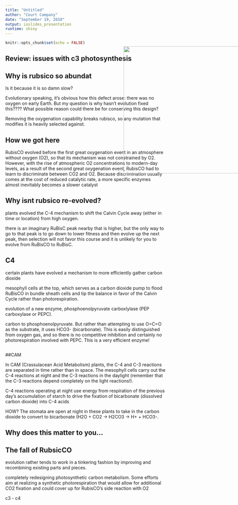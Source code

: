 ```yaml
---
title: "Untitled"
author: "Court Campany"
date: "September 19, 2018"
output: ioslides_presentation
runtime: shiny
---
```


```r
knitr::opts_chunk$set(echo = FALSE)
```


## Review: issues with c3 photosynthesis

<IMG STYLE="position:absolute; TOP:200px; LEFT:600px; WIDTH:400px; HEIGHT:400x" SRC="images/photorespiration.jepg">

## Why is rubsico so abundat

Is it because it is so damn slow?



Evolutionary speaking, it's obvious how this defect arose: there was no oxygen on early Earth. But my question is why hasn't evolution fixed this???? What possible reason could there be for conserving this design?

Removing the oxygenation capability breaks rubisco, so any mutation that modifies it is heavily selected against. 

## How we got here
RubisCO evolved before the first great oxygenation event in an atmosphere without oxygen (O2), so that its mechanism was not constrained by O2. However, with the rise of atmospheric O2 concentrations to modern-day levels, as a result of the second great oxygenation event, RubisCO had to learn to discriminate between CO2 and O2. Because discrimination usually comes at the cost of reduced catalytic rate, a more specific enzymes almost inevitably becomes a slower catalyst


## Why isnt rubsico re-evolved?

plants evolved the C-4 mechanism to shift the Calvin Cycle away (either in time or location) from high oxygen.

there is an imaginary RuBisC peak nearby that is higher, but the only way to go to that peak is to go down to lower fitness and then evolve up the next peak, then selection will not favor this course and it is unlikely for you to evolve from RuBisCO to RuBisC.

## C4

certain plants have evolved a mechanism to more efficiently gather carbon dioxide

mesophyll cells at the top, which serves as a carbon dioxide pump to flood RuBisCO in bundle sheath cells and tip the balance in favor of the Calvin Cycle rather than photorespiration.

evolution of a new enzyme, phosphoenolpyruvate carboxlylase (PEP carboxylase or PEPC).

carbon to phosphoenolpyruvate. But rather than attempting to use O=C=O as the substrate, it uses HCO3- (bicarbonate). This is easily distinguished from oxygen gas, and so there is no competitive inhibition and certainly no photorespiration involved with PEPC. This is a very efficient enzyme!

##
<IMG STYLE="position:absolute; TOP:200px; LEFT:600px; WIDTH:400px; HEIGHT:400x" SRC="images/c4.jpg">

##CAM

In CAM (Crassulacean Acid Metabolism) plants, the C-4 and C-3 reactions are separated in time rather than in space. The mesophyll cells carry out the C-4 reactions at night and the C-3 reactions in the daylight (remember that the C-3 reactions depend completely on the light reactions!).

C-4 reactions operating at night use energy from respiration of the previous day's accumulation of starch to drive the fixation of bicarbonate (dissolved carbon dioxide) into C-4 acids 

HOW?
The stomata are open at night in these plants to take in the carbon dioxide to convert to bicarbonate (H2O + CO2 → H2CO3 → H+ + HCO3-.

<IMG STYLE="position:absolute; TOP:200px; LEFT:600px; WIDTH:400px; HEIGHT:400x" SRC="images/cam.jpg">

## Why does this matter to you...

## The fall of RubsicCO

evolution rather tends to work in a tinkering fashion by improving and recombining existing parts and pieces.

completely redesigning photosynthetic carbon metabolism. Some efforts aim at realizing a synthetic photorespiration that would allow for additional CO2 fixation and could cover up for RubisCO's side reaction with O2

c3 - c4

<IMG STYLE="position:absolute; TOP:200px; LEFT:600px; WIDTH:400px; HEIGHT:400x" SRC="images/c3c4cam.jpg">

<IMG STYLE="position:absolute; TOP:200px; LEFT:600px; WIDTH:400px; HEIGHT:400x" SRC="images/c3vsc4.jpg">

<IMG STYLE="position:absolute; TOP:200px; LEFT:600px; WIDTH:400px; HEIGHT:400x" SRC="images/ecol_rubisco.jpg">

<IMG STYLE="position:absolute; TOP:200px; LEFT:600px; WIDTH:400px; HEIGHT:400x" SRC="images/photorespiration.jepg">
